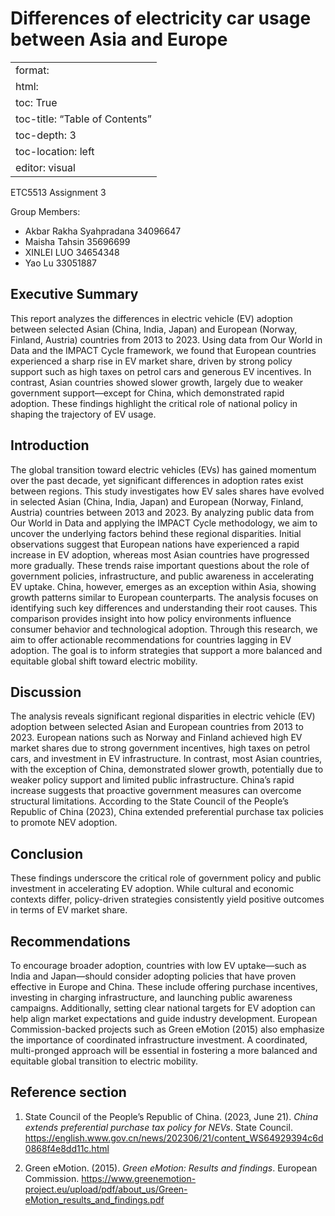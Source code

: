 # **Differences of electricity car usage between Asia and Europe**

---
format:
  html:
    toc: True
    toc-title: "Table of Contents"
    toc-depth: 3
    toc-location: left
editor: visual
---

ETC5513 Assignment 3

Group Members:

* Akbar Rakha Syahpradana 34096647
* Maisha Tahsin 35696699
* XINLEI LUO 34654348
* Yao Lu 33051887



## Executive Summary
This report analyzes the differences in electric vehicle (EV) adoption between selected Asian (China, India, Japan) and European (Norway, Finland, Austria) countries from 2013 to 2023. Using data from Our World in Data and the IMPACT Cycle framework, we found that European countries experienced a sharp rise in EV market share, driven by strong policy support such as high taxes on petrol cars and generous EV incentives. In contrast, Asian countries showed slower growth, largely due to weaker government support—except for China, which demonstrated rapid adoption. These findings highlight the critical role of national policy in shaping the trajectory of EV usage.

## Introduction

The global transition toward electric vehicles (EVs) has gained momentum over the past decade, yet significant differences in adoption rates exist between regions. This study investigates how EV sales shares have evolved in selected Asian (China, India, Japan) and European (Norway, Finland, Austria) countries between 2013 and 2023. By analyzing public data from Our World in Data and applying the IMPACT Cycle methodology, we aim to uncover the underlying factors behind these regional disparities. Initial observations suggest that European nations have experienced a rapid increase in EV adoption, whereas most Asian countries have progressed more gradually. These trends raise important questions about the role of government policies, infrastructure, and public awareness in accelerating EV uptake. China, however, emerges as an exception within Asia, showing growth patterns similar to European counterparts. The analysis focuses on identifying such key differences and understanding their root causes. This comparison provides insight into how policy environments influence consumer behavior and technological adoption. Through this research, we aim to offer actionable recommendations for countries lagging in EV adoption. The goal is to inform strategies that support a more balanced and equitable global shift toward electric mobility.


## Discussion
The analysis reveals significant regional disparities in electric vehicle (EV) adoption between selected Asian and European countries from 2013 to 2023. European nations such as Norway and Finland achieved high EV market shares due to strong government incentives, high taxes on petrol cars, and investment in EV infrastructure. In contrast, most Asian countries, with the exception of China, demonstrated slower growth, potentially due to weaker policy support and limited public infrastructure. China’s rapid increase suggests that proactive government measures can overcome structural limitations. According to the State Council of the People’s Republic of China (2023), China extended preferential purchase tax policies to promote NEV adoption.

## Conclusion
These findings underscore the critical role of government policy and public investment in accelerating EV adoption. While cultural and economic contexts differ, policy-driven strategies consistently yield positive outcomes in terms of EV market share.

## Recommendations
To encourage broader adoption, countries with low EV uptake—such as India and Japan—should consider adopting policies that have proven effective in Europe and China. These include offering purchase incentives, investing in charging infrastructure, and launching public awareness campaigns. Additionally, setting clear national targets for EV adoption can help align market expectations and guide industry development. European Commission-backed projects such as Green eMotion (2015) also emphasize the importance of coordinated infrastructure investment. A coordinated, multi-pronged approach will be essential in fostering a more balanced and equitable global transition to electric mobility.

## Reference section
1. State Council of the People’s Republic of China. (2023, June 21). *China extends preferential purchase tax policy for NEVs*. State Council. <https://english.www.gov.cn/news/202306/21/content_WS64929394c6d0868f4e8dd11c.html>

2. Green eMotion. (2015). *Green eMotion: Results and findings*. European Commission. <https://www.greenemotion-project.eu/upload/pdf/about_us/Green-eMotion_results_and_findings.pdf>
